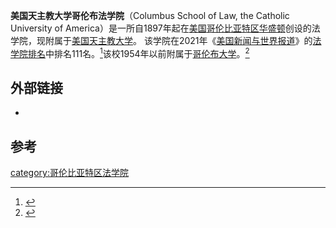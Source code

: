 '''美国天主教大学哥伦布法学院'''（Columbus School of Law, the Catholic University of America）是一所自1897年起在[[美国|美国]][[哥伦比亚特区|哥伦比亚特区]][[华盛顿|华盛顿]]创设的法学院，现附属于[[美国天主教大学|美国天主教大学]]。
该学院在2021年《[[美国新闻与世界报道|美国新闻与世界报道]]》的[[美国法学院排名|法学院排名]]中排名111名。<ref name="Top 2012 Law School Rankings">{{cite web | url=http://www.top-law-schools.com/rankings.html | title=Top 2012 Law School Rankings | accessdate=2012-10-02}}</ref>该校1954年以前附属于[[哥伦布大学|哥伦布大学]]。<ref name="Columbus School of Law">{{cite web | url=http://www.law.edu/res/docs/pdf-documents/2012-/2012-13-Announcements-Update.pdf | title=Columbus School of Law 2012–2013 Announcements | accessdate=2014-02-16 | pages=17 | archive-url=https://web.archive.org/web/20140222044026/http://www.law.edu/res/docs/pdf-documents/2012-/2012-13-Announcements-Update.pdf | archive-date=2014-02-22 | dead-url=yes }}</ref>

== 外部链接 ==
*{{official|https://www.law.edu/}}

==参考==
{{reflist}}

{{univ-stub}}

[[category:哥伦比亚特区法学院|category:哥伦比亚特区法学院]]